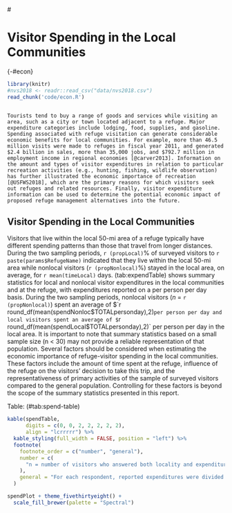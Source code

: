 #<h1 class=chap5>Visitor Spending in the Local Communities</h1>{-#econ}
```r
library(knitr)
#nvs2018 <- readr::read_csv("data/nvs2018.csv")
read_chunk('code/econ.R')
```

```r
```

```block2
Tourists tend to buy a range of goods and services while visiting an area, such as a city or town located adjacent to a refuge. Major expenditure categories include lodging, food, supplies, and gasoline. Spending associated with refuge visitation can generate considerable economic benefits for local communities. For example, more than 46.5 million visits were made to refuges in fiscal year 2011, and generated $2.4 billion in sales, more than 35,000 jobs, and $792.7 million in employment income in regional economies [@carver2013]. Information on the amount and types of visitor expenditures in relation to particular recreation activities (e.g., hunting, fishing, wildlife observation) has further illustrated the economic importance of recreation [@USFWS2018], which are the primary reasons for which visitors seek out refuges and related resources. Finally, visitor expenditure information can be used to determine the potential economic impact of proposed refuge management alternatives into the future.
```

## Visitor Spending in the Local Communities{-}
Visitors that live within the local 50-mi area of a refuge typically have different spending patterns than those that travel from longer distances. During the two sampling periods, `r (propLocal)`% of surveyed visitors to `r paste(params$RefugeName)` indicated that they live within the local 50-mi area while nonlocal visitors (`r (propNonlocal)`%) stayed in the local area, on average, for `r mean(timeLocal)` days. (tab:expendTable) shows summary statistics for local and nonlocal visitor expenditures in the local communities and at the refuge, with expenditures reported on a per person per day basis. During the two sampling periods, nonlocal visitors (_n_ = `r (propNonlocal)`) spent an average of $`r round_df(mean(spendNonloc$TOTALpersonday),2)` per person per day and local visitors spent an average of $`r round_df(mean(spendLocal$TOTALpersonday),2)` per person per day in the local area. It is important to note that summary statistics based on a small sample size (n < 30) may not provide a reliable representation of that population. Several factors should be considered when estimating the economic importance of refuge-visitor spending in the local communities. These factors include the amount of time spent at the refuge, influence of the refuge on the visitors’ decision to take this trip, and the representativeness of primary activities of the sample of surveyed visitors compared to the general population. Controlling for these factors is beyond the scope of the summary statistics presented in this report.

Table: (\#tab:spend-table)
```r
kable(spendTable,
      digits = c(0, 0, 2, 2, 2, 2, 2),
      align = "lcrrrrr") %>%
  kable_styling(full_width = FALSE, position = "left") %>%
  footnote(
    footnote_order = c("number", "general"),
    number = c(
      "n = number of visitors who answered both locality and expenditure questions."
    ),
    general = "For each respondent, reported expenditures were divided by the number of persons in their group that shared expenses in order to determine the spending per person per trip. This number was then divided by the number of days spent in the local area to determine the spending per person per day for each respondent. For respondents who reported spending less than one full day in the local community, trip length was set equal to one day. These visitor spending estimates are appropriate for the sampling periods selected by refuge staff (see [Table] for sampling period dates and (fig:primactFig) for the primary visitor activities in which people participated), and may not be representative of the total population of visitors to this refuge."
  )
```

```r
spendPlot + theme_fivethirtyeight() + 
  scale_fill_brewer(palette = "Spectral")
```
 
